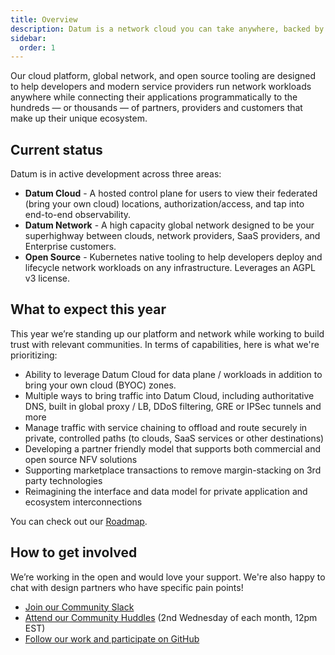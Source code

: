 ```yaml
---
title: Overview
description: Datum is a network cloud you can take anywhere, backed by open source.
sidebar:
  order: 1
---
```


Our cloud platform, global network, and open source tooling are designed to help developers and modern service providers run network workloads anywhere while connecting their applications programmatically to the hundreds — or thousands — of partners, providers and customers that make up their unique ecosystem.

## Current status

Datum is in active development across three areas:

- **Datum Cloud** - A hosted control plane for users to view their federated (bring your own cloud) locations, authorization/access, and tap into end-to-end observability.
- **Datum Network** - A high capacity global network designed to be your superhighway between clouds, network providers, SaaS providers, and Enterprise customers.
- **Open Source** - Kubernetes native tooling to help developers deploy and lifecycle network workloads on any infrastructure. Leverages an AGPL v3 license.

## What to expect this year

This year we’re standing up our platform and network while working to build trust with relevant communities. In terms of capabilities, here is what we're prioritizing:

- Ability to leverage Datum Cloud for data plane / workloads in addition to bring your own cloud (BYOC) zones.
- Multiple ways to bring traffic into Datum Cloud, including authoritative DNS, built in global proxy / LB, DDoS filtering, GRE or IPSec tunnels and more
- Manage traffic with service chaining to offload and route securely in private, controlled paths (to clouds, SaaS services or other destinations)
- Developing a partner friendly model that supports both commercial and open source NFV solutions
- Supporting marketplace transactions to remove margin-stacking on 3rd party technologies
- Reimagining the interface and data model for private application and ecosystem interconnections

You can check out our [Roadmap](/docs/roadmap).

## How to get involved

We’re working in the open and would love your support. We're also happy to chat with design partners who have specific pain points!

- [Join our Community Slack](/public-slack)
- [Attend our Community Huddles](/community-huddle) (2nd Wednesday of each month, 12pm EST)
- [Follow our work and participate on GitHub](https://github.com/datum-cloud)
